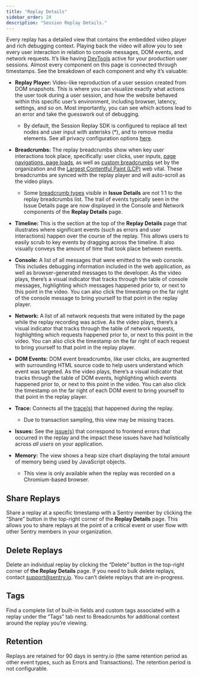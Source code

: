 ```yaml
---
title: "Replay Details"
sidebar_order: 24
description: "Session Replay Details."
---
```


<Include name="beta-note-session-replay.mdx" />

Every replay has a detailed view that contains the embedded video player and rich debugging context. Playing back the video will allow you to see every user interaction in relation to console messages, DOM events, and network requests. It’s like having [DevTools](https://developer.chrome.com/docs/devtools/overview/) active for your production user sessions. Almost every component on this page is connected through timestamps. See the breakdown of each component and why it’s valuable:

- **Replay Player:** Video-like reproduction of a user session created from DOM snapshots. This is where you can visualize exactly what actions the user took during a user session, and how the website behaved within this specific user’s environment, including browser, latency, settings, and so on. Most importantly, you can see which actions lead to an error and take the guesswork out of debugging.
  - By default, the Session Replay SDK is configured to replace all text nodes and user input with asterisks (*), and to remove media elements. See all privacy configuration options [here](/platforms/javascript/session-replay/privacy/).


- **Breadcrumbs:** The replay breadcrumbs show when key user interactions took place, specifically: user clicks, user inputs, [page navigations, page loads](/product/performance/transaction-summary/#what-is-a-transaction), as well as [custom breadcrumbs](/product/sentry-basics/integrate-backend/configuration-options/#breadcrumbs) set by the organization and the [Largest Contentful Paint (LCP)](/product/performance/web-vitals/#largest-contentful-paint-lcp) web vital. These breadcrumbs are synced with the replay player and will auto-scroll as the video plays.
  - Some [breadcrumb types](/product/issues/issue-details/breadcrumbs/) visible in **Issue Details** are not 1:1 to the replay breadcrumbs list. The trail of events typically seen in the Issue Details page are now displayed in the Console and Network components of the **Replay Details** page.


- **Timeline:** This is the section at the top of the **Replay Details** page that illustrates where significant events (such as errors and user interactions) happen over the course of the replay. This allows users to easily scrub to key events by dragging across the timeline. It also visually conveys the amount of time that took place between events.


- **Console:** A list of all messages that were emitted to the web console. This includes debugging information included in the web application, as well as browser-generated messages to the developer. As the video plays, there’s a visual indicator that tracks through the table of console messages, highlighting which messages happened prior to, or next to this point in the video. You can also click the timestamp on the far right of the console message to bring yourself to that point in the replay player.


- **Network:** A list of all network requests that were initiated by the page while the replay recording was active. As the video plays, there’s a visual indicator that tracks through the table of network requests, highlighting which requests happened prior to, or next to this point in the video. You can also click the timestamp on the far right of each request to bring yourself to that point in the replay player.


- **DOM Events:** DOM event breadcrumbs, like user clicks, are augmented with surrounding HTML source code to help users understand which event was targeted. As the video plays, there’s a visual indicator that tracks through the table of DOM events, highlighting which events happened prior to, or next to this point in the video. You can also click the timestamp on the far right of each DOM event to bring yourself to that point in the replay player.


- **Trace:** Connects all the [trace(s)](/product/sentry-basics/tracing/distributed-tracing#traces-transactions-and-spans) that happened during the replay.
  - Due to transaction sampling, this view may be missing traces.


- **Issues:** See the [issue(s)](/product/issues/issue-details/error-issues/) that correspond to frontend errors that occurred in the replay and the impact these issues have had holistically across *all users* on your application.


- **Memory:** The view shows a heap size chart displaying the total amount of memory being used by JavaScript objects.
  - This view is only available when the replay was recorded on a Chromium-based browser.

## Share Replays

Share a replay at a specific timestamp with a Sentry member by clicking the “Share” button in the top-right corner of the **Replay Details** page. This allows you to share replays at the point of a critical event or user flow with other Sentry members in your organization.

## Delete Replays

Delete an individual replay by clicking the “Delete” button in the top-right corner of **the Replay Details** page. If you need to bulk delete replays, contact [support@sentry.io](mailto:support@sentry.io). You can’t delete replays that are in-progress.

## Tags

Find a complete list of built-in fields and custom tags associated with a replay under the “Tags” tab next to Breadcrumbs for additional context around the replay you’re viewing.

## Retention

Replays are retained for 90 days in sentry.io (the same retention period as other event types, such as Errors and Transactions). The retention period is not configurable.
